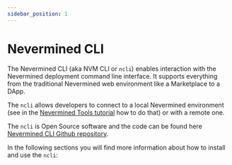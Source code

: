 ```yaml
---
sidebar_position: 1
---
```


# Nevermined CLI

The Nevermined CLI (aka NVM CLI or `ncli`) enables interaction with the Nevermined deployment command line interface. It supports everything from the traditional Nevermined web environment like a Marketplace to a DApp.

The `ncli` allows developers to connect to a local Nevermined environment (see in the [Nevermined Tools tutorial](https://docs.nevermined.io/docs/tutorials/running-locally) how to do that) or with a remote one.

The `ncli` is Open Source software and the code can be found here [Nevermined CLI Github repository](https://github.com/nevermined-io/cli/).

In the following sections you will find more information about how to install and use the `ncli`:



<DocCardList />

